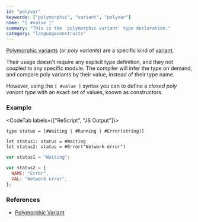 ```yaml
---
id: "polyvar"
keywords: ["polymorphic", "variant", "polyvar"]
name: "[ #value ]"
summary: "This is the `polymorphic variant` type declaration."
category: "languageconstructs"
---
```


[Polymorphic variants](/docs/manual/latest/polymorphic-variant) (or _poly variants_) are a specific kind of [variant](/docs/manual/latest/variant).

Their usage doesn't require any explicit type definition, and they not coupled to any specific module. The compiler will infer the type on demand, and compare poly variants by their value, instead of their type name.

However, using the `[ #value ]` syntax you can to define a _closed poly variant type_ with an exact set of values, known as constructors.

### Example

<CodeTab labels={["ReScript", "JS Output"]}>

```res
type status = [#Waiting | #Running | #Error(string)]

let status1: status = #Waiting
let status2: status = #Error("Network error")
```

```js
var status1 = "Waiting";

var status2 = {
  NAME: "Error",
  VAL: "Network error",
};
```

</CodeTab>

### References

* [Polymorphic Variant](/docs/manual/latest/polymorphic-variant)
